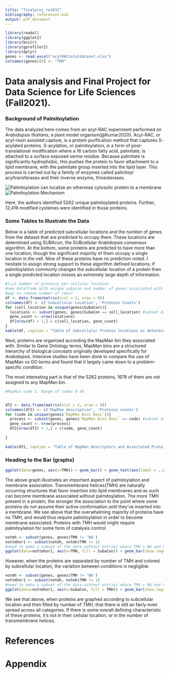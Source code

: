 ```yaml
---
title: "finalproj_re1032"
bibliography: references.bib
output: pdf_document
---
```


```r
library(readxl)
library(ggplot2)
library(knitr)
library(gprofiler2)
library(dplyr)
genes <- read_excel("acylRACtotaldataset.xlsx")
colnames(genes)[9] <- "TMH"


```

# Data analysis and Final Project for Data Science for Life Sciences (Fall2021).
### Background of Palmitoylation
The data analyzed here comes from an acyl-RAC experiment performed on *Arabidopsis thaliana*, a plant model organism(@Kumar2020). Acyl-RAC, or acyl-resin assisted capture, is a protein purification method that captures S-acylated proteins. S-acylation, or palmitoylation, is a form of post-translational modification where a 16 carbon fatty acid, palmitate, is attached to a surface exposed serine residue. Because palmitate is significantly hydrophobic, this pushes the protein to favor attachment to a lipid membrane, with the palmitate group inserted into the lipid layer. This process is carried out by a family of enzymes called palmitoyl acyltransferases and their inverse enzyme, thioesterases.

![Palmitoylation can localize an otherwise cytosolic protein to a membrane](palmitoylation_noTMH_mechanism.png)
![Palmitoylation Mechanism](images/palmitoylationmechanism.png)


Here, the authors identified 5262 unique palmitoylated proteins. Further, 12,419 modified cysteines were identified in those proteins. 


### Some Tables to Illustrate the Data


Below is a table of predicted subcellular locations and the number of genes from the dataset that are predicted to occupy them. These locations are determined using SUBAcon, the SUBcellular Arabidopsis consensus algorithm. At the bottom, some proteins are predicted to have more than one location; though the significant majority of them occupy a single location in the cell. Nine of these proteins have no prediction noted. I hesitate to assign strong support to these algorithm defined locations; if palmitoylation commonly changes the subcellular location of a protein then a single predicted location misses an extremely large depth of information. 


```r
#list number of proteins per cellular location
#new dataframe with unique subacon and number of genes associated with them
#way to remove number of rows?
df <- data.frame(matrix(ncol = 2, nrow = 0))
colnames(df) <- c('Subcellular Location', 'Proteins Counts')
for (cell_location in unique(genes$SubaCon)){
  locations <- subset(genes, genes$SubaCon == cell_location) #subset dataframe of cellular location and genes in that location.
  gene_count <- nrow(locations)
  df[nrow(df) + 1,] = c(cell_location, gene_count)
}
kable(df, caption = "Table of Subcellular Protein locations as determined by SUBAcon")
```

Next, proteins are organized according the MapMan bin they associated with. Similar to Gene Ontology terms, MapMan bins are a structured hierarchy of biological concepts originally developed specifically for *Arabidopsis*. Intensive studies have been done to compare the use of MapMan vs GO terms and found that it largely came down to a problem-specific condition.

The most interesting part is that of the 5262 proteins, 1678 of them are not assigned to any MapMan bin.
```r
#MapMin code 1. Range of codes 0-50


df2 <- data.frame(matrix(ncol = 2, nrow = 0))
colnames(df2) <- c('MapMan description', 'Proteins counts')
for (code in unique(genes$`MapMan Bin1 Desc`)){
  process <- subset(genes, genes$`MapMan Bin1 Desc` == code) #subset dataframe of cellular location and genes in that location.
  gene_count <- nrow(process)
  df2[nrow(df2) + 1,] = c(code, gene_count)
  
}

kable(df2, caption = "Table of MapMan descriptors and Associated Protein Counts")

```

### Heading to the Bar (graphs)

```r

ggplot(data=genes, aes(x=TMH)) + geom_bar() + geom_text(aes(label = ..count..), stat= 'count', vjust = -0.5) 

```

The above graph illustrates an important aspect of palmitoylation and membrane association. Transmembrane helices(TMH) are naturally occurring structures that favor insertion into lipid membranes and as such can become membrane associated without palmitoylation. The more TMH present in a protein, the stronger the association to the point where some proteins do not assume their active conformation until they've inserted into a membrane. We see above that the overwhelming majority of proteins have no TMH, and would thus require palmitoylation in order to become membrane associated. Proteins with TMH would might require palmitoylation for some form of catalysis control. 


```r
notmh <- subset(genes, genes$TMH != 'NA')
nottmhor1 <- subset(notmh, notmh$TMH != 1)
#need to make a subset of the data wihtout entries where TMH = NA and use that for the below instead
ggplot(data=nottmhor1, aes(x=TMH, fill = SubaCon)) + geom_bar(show.legend = FALSE) + theme(legend.key.size = unit(0.01, "cm"), legend.position = "bottom")#+ geom_text(aes(label = ..count..), stat= 'count') 

```


However, when the proteins are separated by number of TMH and colored by subcellular location, the variation between conditions is negligible. 

```r
notmh <- subset(genes, genes$TMH != 'NA')
nottmhor1 <- subset(notmh, notmh$TMH != 1)
#need to make a subset of the data wihtout entries where TMH = NA and use that for the below instead
ggplot(data=nottmhor1, aes(x=SubaCon, fill = TMH)) + geom_bar(show.legend = FALSE) + theme(legend.key.size = unit(0.01, "cm"), legend.position = "bottom", axis.text.x = element_blank()) 


```


We see that above, when proteins are graphed according to subcellular location and then filled by number of TMH, that there is still an fairly even spread across all categories. If there is some overall defining characteristic of these proteins, it's not in their cellular location, or in the number of transmembrane helices. 



# References

<div id="refs"></div>

# Appendix
